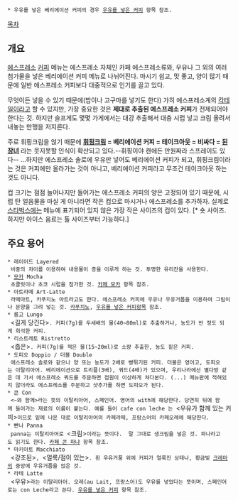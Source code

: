  * 우유를 넣은 베리에이션 커피의 경우 [[우유를 넣은 커피]] 항목 참조.

[[목차]]
== 개요 ==
[[에스프레소]] [[커피]] 메뉴는 에스프레소 자체인 카페 에스프레소류와, 우유나 그 외의 여러 첨가물을 넣은 베리에이션 커피 메뉴로 나뉘어진다. 마시기 쉽고, 맛 좋고, 양이 많기 때문에 일반 에스프레소 커피보다 대중적으로 인기를 끌고 있다.

무엇이든 넣을 수 있기 때문에(밤이나 고구마를 넣기도 한다) 가히 에스프레소계의 [[칵테일]]이라고 할 수 있지만, 가장 중요한 것은 '''제대로 추출된 에스프레소 커피'''가 전제되어야 한다는 것. 하지만 슬프게도 몇몇 가게에서는 대강 추출해서 대충 시럽 넣고 크림 올려서 내놓는 만행을 저지른다.

주로 휘핑크림을 얹기 때문에 '''[[휘핑크림]] = 베리에이션 커피 = 테이크아웃 = 비싸다 = [[된장녀]]''' 라는 웃지못할 인식이 확산되고 있다.--휘핑이야 캔에든 만원짜라 스프레이도 있다-- ...하지만 에스프레소 솔로에 우유만 넣어도 베리에이션 커피가 되고, 휘핑크림이라는 것은 커피에만 올라가는 것이 아니고, 베리에이션 커피라고 무조건 테이크아웃 하는것도 아니다.

컵 크기는 점점 늘어나지만 들어가는 에스프레소 커피의 양은 고정되어 있기 때문에, 시럽 탄 얼음물을 마실 게 아니라면 작은 컵으로 마시거나 에스프레소를 추가하자. 실제로 [[스타벅스]]에는 메뉴에 표기되어 있지 않은 가장 작은 사이즈의 컵이 있다. [* 숏 사이즈. 하지만 아이스 음료는 톨 사이즈부터 가능하다.]

== 주요 용어 == 
 * 레이어드 Layered
  비중의 차이를 이용하여 내용물이 층을 이루게 하는 것. 투명한 유리잔을 사용한다.
 * [[모카]] Mocha
  초콜릿이나 초코 시럽을 첨가한 것. [[카페 모카]] 항목 참조.
 * 아트라떼 Art-Latte
  라떼아트, 카푸치노 아트라고도 한다. 에스프레소 커피에 우유나 우유거품을 이용하여 그림이나 문양을 그려 넣는 것. [[카푸치노]], [[우유를 넣은 커피]]항목 참조.
 * 룽고 Lungo
  <길게 당긴다>. 커피(7g)를 두세배의 물(40~80ml)로 추출하거나, 농도가 반 정도 되게 희석한 커피.
 * 리스트레토 Ristretto
  <좁은>. 커피(7g)를 적은 물(15~20ml)로 소량 추출한, 농도 짙은 커피.
 * 도피오 Doppio / 더블 Double
  에스프레소 솔로와 같으나 양 또는 농도가 2배로 뻥튀기된 커피. 더블은 영어고, 도피오는 이탈리아어. 베리에이션으로 트리플(3배), 쿼드(4배)가 있으며, 우리나라에선 별다방 같은 데 가서 에스프레소 쿼드를 주문하면 점원이 이상하게 쳐다본다. (...) 메뉴판에 적혀있지 않더라도 에스프레소를 주문하고 샷추가를 하면 도피오가 된다.
 * 콘 Con
  <~와 함께>라는 뜻의 이탈리아어, 스페인어. 영어의 with에 해당한다. 당연히 뒤에 함께 들어가는 재료의 이름이 붙는다. 예를 들어 cafe con leche 는 <우유가 함께 있는 커피>이므로 밑에 나온 대로 이탈리아어의 카페라떼, 프랑스어의 카페오레에 해당한다.
 * 빤나 Panna
  panna는 이탈리아어로 <크림>이라는 뜻이다.  말 그대로 생크림을 넣은 것. 파나라고도 읽기도 한다. [[카페 콘 파냐]] 항목 참조.
 * 마키아토 Macchiato
  <강조된>, <얼룩/점이 있는>. 흰 우유거품 위에 커피가 얼룩진 상태나, 황금빛 [[크레마]]의 중앙에 우유거품을 얹은 것.
 * 라테 Latte
  <우유>라는 이탈리아어. 오레(au Lait, 프랑스어)도 우유를 넣었다는 뜻이며, 스페인어로는 con Leche라고 쓴다. [[우유를 넣은 커피]] 항목 참조.
